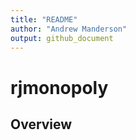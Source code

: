 ---
title: "README"
author: "Andrew Manderson"
output: github_document
---

# rjmonopoly

## Overview 